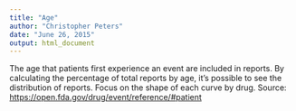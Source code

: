 ```yaml
---
title: "Age"
author: "Christopher Peters"
date: "June 26, 2015"
output: html_document
---
```


The age that patients first experience an event are included in reports. By calculating the percentage of total reports by age, it's possible to see the distribution of reports. Focus on the shape of each curve by drug. Source: <https://open.fda.gov/drug/event/reference/#patient>
